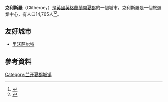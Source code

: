 {{noteTA
|1=zh-cn:克利瑟罗; zh-tw:克利瑟羅; zh-hk:克利斯羅
}}
{{Infobox UK place
|country =                 England
|latitude=                 53.8711
|longitude=                -2.3916
|population=        14,765
|population_ref=  ''(2011)''
|official_name=             Clitheroe
|civil_parish=  Clitheroe
|shire_district=          [[Ribble_Valley|Ribble Valley]]
| shire_county =            [[蘭開夏郡|蘭開夏郡]]
|region=                  North West England
|constituency_westminster=      [[里布爾谷_(英國國會選區)|里布爾谷]]
|post_town=        CLITHEROE
|postcode_district =       BB7
|postcode_area=            BB
|dial_code=      01200
|os_grid_reference=     SD742417
|static_image_name = Clitheroe town centre - geograph.org.uk - 74167.jpg
|static_image_caption = Clitheroe Town Centre
}}

'''克利斯羅'''（Clitheroe，{{IPAc-en|ˈ|k|l|ɪ|ð|ə|r|oʊ}}）是[[英國|英國]][[英格蘭|英格蘭]][[蘭開夏郡|蘭開夏郡]]的一個城市。克利斯羅是一個旅遊業中心，有人口14,765人<ref>{{cite web|url=http://www.lovemytown.co.uk/populations/TownsTable1.asp|title=Populations|work=lovemytown.co.uk|access-date=2016-03-07|archive-url=https://web.archive.org/web/20151230093430/http://www.lovemytown.co.uk/populations/TownsTable1.asp|archive-date=2015-12-30|dead-url=yes}}</ref><ref>{{cite web|url=http://www.citypopulation.de/php/uk-england-northwestengland.php?cityid=E34001416|title=Clitheroe (Lancashire, North West England, United Kingdom) - Population Statistics and Location in Maps and Charts|work=citypopulation.de|accessdate=2016-03-07|archive-date=2015-09-24|archive-url=https://web.archive.org/web/20150924115850/http://www.citypopulation.de/php/uk-england-northwestengland.php?cityid=E34001416|dead-url=no}}</ref>。

==友好城市==
* {{FRA}} [[里沃萨尔特|里沃萨尔特]]

==參考資料==
{{Reflist}}
[[Category:兰开夏郡城镇|Category:兰开夏郡城镇]]